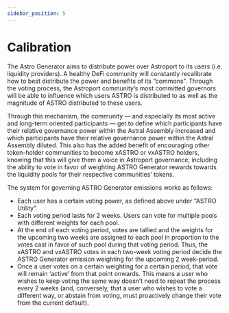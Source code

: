 ```yaml
---
sidebar_position: 5
---
```


# Calibration

The Astro Generator aims to distribute power over Astroport to its users (i.e. liquidity providers). A healthy DeFi community will constantly recalibrate how to best distribute the power and benefits of its “commons”. Through the voting process, the Astroport community’s most committed governors will be able to influence which users ASTRO is distributed to as well as the magnitude of ASTRO distributed to these users.

Through this mechanism, the community — and especially its most active and long-term oriented participants — get to define which participants have their relative governance power within the Astral Assembly increased and which participants have their relative governance power within the Astral Assembly diluted. This also has the added benefit of encouraging other token-holder communities to become xASTRO or vxASTRO holders, knowing that this will give them a voice in Astroport governance, including the ability to vote in favor of weighting ASTRO Generator rewards towards the liquidity pools for their respective communities’ tokens.

The system for governing ASTRO Generator emissions works as follows:

- Each user has a certain voting power, as defined above under “ASTRO Utility”.
- Each voting period lasts for 2 weeks. Users can vote for multiple pools with different weights for each pool.
- At the end of each voting period, votes are tallied and the weights for the upcoming two weeks are assigned to each pool in proportion to the votes cast in favor of such pool during that voting period. Thus, the xASTRO and vxASTRO votes in each two-week voting period decide the ASTRO Generator emission weighting for the upcoming 2 week-period.
- Once a user votes on a certain weighting for a certain period, that vote will remain ‘active’ from that point onwards. This means a user who wishes to keep voting the same way doesn’t need to repeat the process every 2 weeks (and, conversely, that a user who wishes to vote a different way, or abstain from voting, must proactively change their vote from the current default).